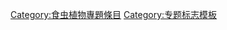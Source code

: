 {{WPBannerMeta
|PROJECT             = 食虫植物
 |BANNER_NAME        = Template:WikiProject Carnivorous plants
 |substcheck=<includeonly>{{subst:</includeonly><includeonly>substcheck}}</includeonly>
 |small={{{small|}}}
 |category={{{category|¬}}}
 |category_trad = yes
 |listas={{{listas|}}}
|IMAGE_LEFT          = NepmirabilisNewGuinea.jpg
|IMAGE_LEFT_SMALL = 25px
|IMAGE_LEFT_LARGE = 50px
|MAIN_ARTICLE     =
|PORTAL           = 
|PORTAL_IMG       = 
|QUALITY_SCALE       = extended
 |class={{{class|}}}

 |importance={{{importance|}}}

|ASSESSMENT_LINK     = 
|COMMENTS            = yes
 |COMMENTS_CAT       = 
 |COMMENTS_FORCE     = yes

}}<noinclude> <includeonly>[[Category:食虫植物專題條目]][[Category:专题标志模板]]</includeonly></noinclude>